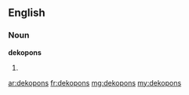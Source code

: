 ==English==

===Noun===
'''dekopons'''

# {{plural of|dekopon}}

[[ar:dekopons]]
[[fr:dekopons]]
[[mg:dekopons]]
[[my:dekopons]]